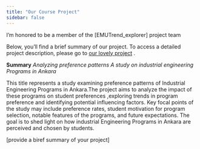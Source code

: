 ```yaml
---
title: "Our Course Project"
sidebar: false 
---
```


I'm honored to be a member of the \[EMUTrend_explorer\] project team

Below, you'll find a brief summary of our project. To access a detailed project description, please go to [our lovely project](https://github.com/emu-hacettepe-analytics/emu430-fall2023-team-emutrend_explorers) .

**Summary**
*Analyzing preference patterns A study on industrial engineering Programs in Ankara*

This title represents a study examining preference patterns of Industrial Engineering Programs in Ankara.The project aims to analyze the impact of these programs on student preferences ,exploring trends in program preference and identifying potential influencing factors. Key focal points of the study may include preference rates, student motivation for program selection, notable features of the programs, and future expectations. The goal is to shed light on how industrial Engineering Programs in Ankara are perceived and chosen by students.

\[provide a biref summary of your project\]
